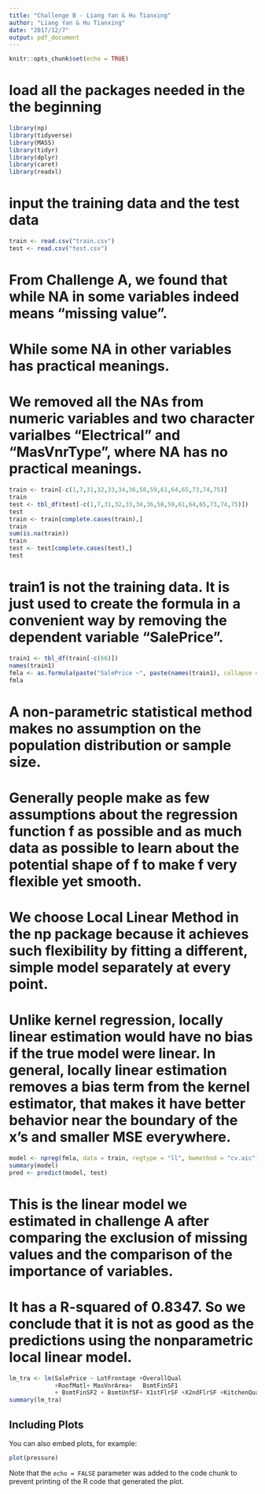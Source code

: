 ```yaml
---
title: "Challenge B - Liang Yan & Hu Tianxing"
author: "Liang Yan & Hu Tianxing"
date: "2017/12/7"
output: pdf_document
---
```


```r
knitr::opts_chunk$set(echo = TRUE)
```

# load all the packages needed in the the beginning

```r
library(np)
library(tidyverse)
library(MASS)
library(tidyr)
library(dplyr)
library(caret)
library(readxl)
```

# input the training data and the test data
```r
train <- read.csv("train.csv")
test <- read.csv("test.csv")
```

# From Challenge A, we found that while NA in some variables indeed means "missing value".
# While some NA in other variables has practical meanings. 
# We removed all the NAs from numeric variables and two character varialbes “Electrical” and “MasVnrType”, where NA has no practical meanings.

```r
train <- train[-c(1,7,31,32,33,34,36,58,59,61,64,65,73,74,75)]
train
test <- tbl_df(test[-c(1,7,31,32,33,34,36,58,59,61,64,65,73,74,75)])
test
train <- train[complete.cases(train),]
train
sum(is.na(train))
train
test <- test[complete.cases(test),]
test
```

# train1 is not the training data. It is just used to create the formula in a convenient way by removing the dependent variable "SalePrice".
```r
train1 <- tbl_df(train[-c(66)])
names(train1)
fmla <- as.formula(paste("SalePrice ~", paste(names(train1), collapse = "+")))
fmla
```

# A  non-parametric statistical method makes no assumption on the population distribution or sample size. 
# Generally people make as few assumptions about the regression function f as possible and as much data as possible to learn about the potential shape of f to make f very flexible yet smooth. 
# We choose Local Linear Method in the np package because it achieves such flexibility by fitting a different, simple model separately at every point. 
# Unlike kernel regression, locally linear estimation would have no bias if the true model were linear. In general, locally linear estimation removes a bias term from the kernel estimator, that makes it have better behavior near the boundary of the x’s and smaller MSE everywhere.

```r
model <- npreg(fmla, data = train, regtype = "ll", bwmethod = "cv.aic")
summary(model)
pred <- predict(model, test)
```

# This is the linear model we estimated in challenge A after comparing the exclusion of missing values and the comparison of the importance of variables.
# It has a R-squared of 0.8347. So we conclude that it is not as good as the predictions using the nonparametric local linear model.
```r
lm_tra <- lm(SalePrice ~ LotFrontage +OverallQual 
             +RoofMatl+ MasVnrArea+   BsmtFinSF1   
             + BsmtFinSF2 + BsmtUnfSF+ X1stFlrSF +X2ndFlrSF +KitchenQual,data=train)
summary(lm_tra)
```

## Including Plots

You can also embed plots, for example:

```r
plot(pressure)
```

Note that the `echo = FALSE` parameter was added to the code chunk to prevent printing of the R code that generated the plot.
